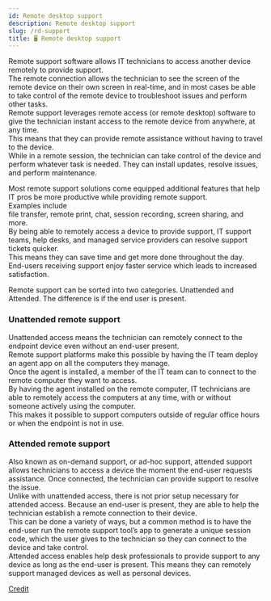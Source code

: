 ```yaml
---
id: Remote desktop support
description: Remote desktop support
slug: /rd-support
title: 🖥️ Remote desktop support
---
```



Remote support software allows IT technicians to access another device remotely to provide support. <br />
The remote connection allows the technician to see the screen of the remote device on their own screen in real-time, and in most cases be able to take control of the remote device to troubleshoot issues and perform other tasks. <br />
Remote support leverages remote access (or remote desktop) software to give the technician instant access to the remote device from anywhere, at any time. <br />
This means that they can provide remote assistance without having to travel to the device. <br />
While in a remote session, the technician can take control of the device and perform whatever task is needed. They can install updates, resolve issues, and perform maintenance. <br />

Most remote support solutions come equipped additional features that help IT pros be more productive while providing remote support. <br />
Examples include  <br />
file transfer, remote print, chat, session recording, screen sharing, and more. <br />
By being able to remotely access a device to provide support, IT support teams, help desks, and managed service providers can resolve support tickets quicker. <br />
This means they can save time and get more done throughout the day. <br />
End-users receiving support enjoy faster service which leads to increased satisfaction. <br />

Remote support can be sorted into two categories. 
Unattended and Attended. The difference is if the end user is present. 

### Unattended remote support

Unattended access means the technician can remotely connect to the endpoint device even without an end-user present. <br />
Remote support platforms make this possible by having the IT team deploy an agent app on all the computers they manage.  <br />
Once the agent is installed, a member of the IT team can to connect to the remote computer they want to access. <br />
By having the agent installed on the remote computer, IT technicians are able to remotely access the computers at any time, with or without someone actively using the computer.  <br />
This makes it possible to support computers outside of regular office hours or when the endpoint is not in use.  <br />


### Attended remote support

Also known as on-demand support, or ad-hoc support, attended support allows technicians to access a device the moment the end-user requests assistance. Once connected, the technician can provide support to resolve the issue. <br />
Unlike with unattended access, there is not prior setup necessary for attended access. Because an end-user is present, they are able to help the technician establish a remote connection to their device.  <br />
This can be done a variety of ways, but a common method is to have the end-user run the remote support tool’s app to generate a unique session code, which the user gives to the technician so they can connect to the device and take control. <br />
Attended access enables help desk professionals to provide support to any device as long as the end-user is present. This means they can remotely support managed devices as well as personal devices. <br />

[Credit](https://www.pulseway.com/blog/what-is-remote-support-software#:~:text=Unattended%20remote%20support%3A%20Unattended%20remote%20support%20allows%20technicians,time%2C%20with%20or%20without%20an%20end%20user%20present.)